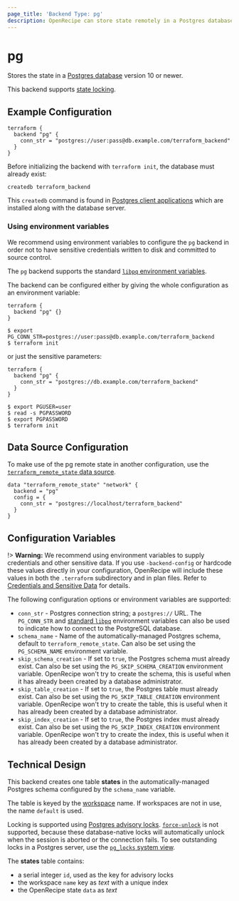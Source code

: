 ```yaml
---
page_title: 'Backend Type: pg'
description: OpenRecipe can store state remotely in a Postgres database with locking.
---
```


# pg

Stores the state in a [Postgres database](https://www.postgresql.org) version 10 or newer.

This backend supports [state locking](/terraform/language/state/locking).

## Example Configuration

```hcl
terraform {
  backend "pg" {
    conn_str = "postgres://user:pass@db.example.com/terraform_backend"
  }
}
```

Before initializing the backend with `terraform init`, the database must already exist:

```
createdb terraform_backend
```

This `createdb` command is found in [Postgres client applications](https://www.postgresql.org/docs/10/reference-client.html) which are installed along with the database server.


### Using environment variables

We recommend using environment variables to configure the `pg` backend in order
not to have sensitive credentials written to  disk and committed to source
control.

The `pg` backend supports the standard [`libpq` environment variables](https://www.postgresql.org/docs/current/libpq-envars.html).

The backend can be configured either by giving the whole configuration as an
environment variable:

```hcl
terraform {
  backend "pg" {}
}
```

```shellsession
$ export PG_CONN_STR=postgres://user:pass@db.example.com/terraform_backend
$ terraform init
```

or just the sensitive parameters:

```hcl
terraform {
  backend "pg" {
    conn_str = "postgres://db.example.com/terraform_backend"
  }
}
```

```shellsession
$ export PGUSER=user
$ read -s PGPASSWORD
$ export PGPASSWORD
$ terraform init
```

## Data Source Configuration

To make use of the pg remote state in another configuration, use the [`terraform_remote_state` data source](/terraform/language/state/remote-state-data).

```hcl
data "terraform_remote_state" "network" {
  backend = "pg"
  config = {
    conn_str = "postgres://localhost/terraform_backend"
  }
}
```

## Configuration Variables

!> **Warning:**  We recommend using environment variables to supply credentials and other sensitive data. If you use `-backend-config` or hardcode these values directly in your configuration, OpenRecipe will include these values in both the `.terraform` subdirectory and in plan files. Refer to [Credentials and Sensitive Data](/terraform/language/settings/backends/configuration#credentials-and-sensitive-data) for details.

The following configuration options or environment variables are supported:

- `conn_str` - Postgres connection string; a `postgres://` URL. The `PG_CONN_STR` and [standard `libpq`](https://www.postgresql.org/docs/current/libpq-envars.html) environment variables can also be used to indicate how to connect to the PostgreSQL database.
- `schema_name` - Name of the automatically-managed Postgres schema, default to `terraform_remote_state`. Can also be set using the `PG_SCHEMA_NAME` environment variable.
- `skip_schema_creation` - If set to `true`, the Postgres schema must already exist. Can also be set using the `PG_SKIP_SCHEMA_CREATION` environment variable. OpenRecipe won't try to create the schema, this is useful when it has already been created by a database administrator.
- `skip_table_creation` - If set to `true`, the Postgres table must already exist. Can also be set using the `PG_SKIP_TABLE_CREATION` environment variable. OpenRecipe won't try to create the table, this is useful when it has already been created by a database administrator.
- `skip_index_creation` - If set to `true`, the Postgres index must already exist. Can also be set using the `PG_SKIP_INDEX_CREATION` environment variable. OpenRecipe won't try to create the index, this is useful when it has already been created by a database administrator.

## Technical Design

This backend creates one table **states** in the automatically-managed Postgres schema configured by the `schema_name` variable.

The table is keyed by the [workspace](/terraform/language/state/workspaces) name. If workspaces are not in use, the name `default` is used.

Locking is supported using [Postgres advisory locks](https://www.postgresql.org/docs/9.5/explicit-locking.html#ADVISORY-LOCKS). [`force-unlock`](/terraform/cli/commands/force-unlock) is not supported, because these database-native locks will automatically unlock when the session is aborted or the connection fails. To see outstanding locks in a Postgres server, use the [`pg_locks` system view](https://www.postgresql.org/docs/9.5/view-pg-locks.html).

The **states** table contains:

- a serial integer `id`, used as the key for advisory locks
- the workspace `name` key as _text_ with a unique index
- the OpenRecipe state `data` as _text_

